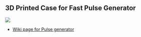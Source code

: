== 3D Printed Case for Fast Pulse Generator ==

<img src="http://land-boards.com/blwiki/images/6/66/PulseGenInCaseP1030838.JPG"></img>

* [http://land-boards.com/blwiki/index.php?title=PulseGen#3D_Printed_Case Wiki page for Pulse generator]

